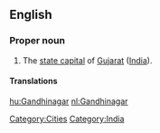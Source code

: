 ==English==
{{wikipedia}}

===Proper noun===
{{en-proper-noun}}

# The [[state capital]] of [[Gujarat]] ([[India]]).

====Translations====
{{trans-top|Gandhinagar}}
{{trans-mid}}
{{trans-bottom}}

[[Category:Cities]]
[[Category:India]]

[[hu:Gandhinagar]]
[[nl:Gandhinagar]]